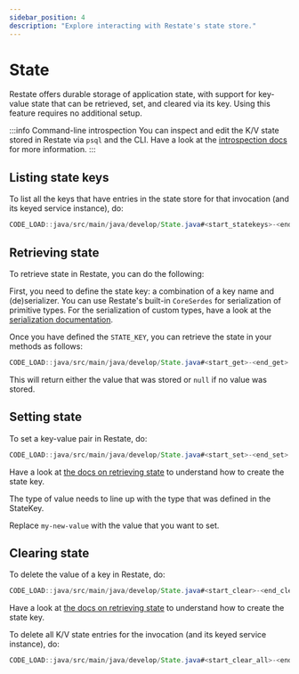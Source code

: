 ```yaml
---
sidebar_position: 4
description: "Explore interacting with Restate's state store."
---
```



# State
Restate offers durable storage of application state, with support for key-value state that can be retrieved, set, and cleared via its key.
Using this feature requires no additional setup.

:::info Command-line introspection
You can inspect and edit the K/V state stored in Restate via `psql` and the CLI.
Have a look at the [introspection docs](/operate/introspection#inspecting-application-state) for more information.
:::

## Listing state keys
To list all the keys that have entries in the state store for that invocation (and its keyed service instance), do:

```java
CODE_LOAD::java/src/main/java/develop/State.java#<start_statekeys>-<end_statekeys>
```

## Retrieving state
To retrieve state in Restate, you can do the following:

First, you need to define the state key: a combination of a key name and (de)serializer.
You can use Restate's built-in `CoreSerdes` for serialization of primitive types.
For the serialization of custom types, have a look at the [serialization documentation](/develop/java/serialization).

Once you have defined the `STATE_KEY`, you can retrieve the state in your methods as follows:

```java
CODE_LOAD::java/src/main/java/develop/State.java#<start_get>-<end_get>
```

This will return either the value that was stored or `null` if no value was stored.

## Setting state
To set a key-value pair in Restate, do:

```java
CODE_LOAD::java/src/main/java/develop/State.java#<start_set>-<end_set>
```

Have a look at [the docs on retrieving state](/develop/java/state#retrieving-state) to understand how to create the state key.

The type of value needs to line up with the type that was defined in the StateKey.

Replace `my-new-value` with the value that you want to set.

## Clearing state
To delete the value of a key in Restate, do:

```java
CODE_LOAD::java/src/main/java/develop/State.java#<start_clear>-<end_clear>
```

Have a look at [the docs on retrieving state](/develop/java/state#retrieving-state) to understand how to create the state key.

To delete all K/V state entries for the invocation (and its keyed service instance), do:

```java
CODE_LOAD::java/src/main/java/develop/State.java#<start_clear_all>-<end_clear_all>
```

